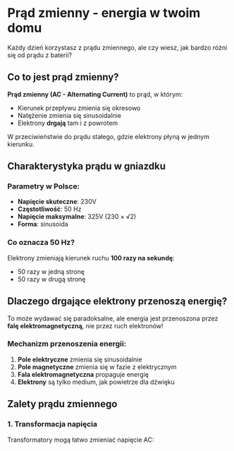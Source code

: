# Prąd zmienny - energia w twoim domu

Każdy dzień korzystasz z prądu zmiennego, ale czy wiesz, jak bardzo różni się od prądu z baterii?

## Co to jest prąd zmienny?

**Prąd zmienny (AC - Alternating Current)** to prąd, w którym:
- Kierunek przepływu zmienia się okresowo
- Natężenie zmienia się sinusoidalnie
- Elektrony **drgają** tam i z powrotem

W przeciwieństwie do prądu stałego, gdzie elektrony płyną w jednym kierunku.

## Charakterystyka prądu w gniazdku

### Parametry w Polsce:
- **Napięcie skuteczne**: 230V
- **Częstotliwość**: 50 Hz
- **Napięcie maksymalne**: 325V (230 × √2)
- **Forma**: sinusoida

### Co oznacza 50 Hz?
Elektrony zmieniają kierunek ruchu **100 razy na sekundę**:
- 50 razy w jedną stronę
- 50 razy w drugą stronę

<InteractiveModule type="ac-current" />

## Dlaczego drgające elektrony przenoszą energię?

To może wydawać się paradoksalne, ale energia jest przenoszona przez **falę elektromagnetyczną**, nie przez ruch elektronów!

### Mechanizm przenoszenia energii:
1. **Pole elektryczne** zmienia się sinusoidalnie
2. **Pole magnetyczne** zmienia się w fazie z elektrycznym  
3. **Fala elektromagnetyczna** propaguje energię
4. **Elektrony** są tylko medium, jak powietrze dla dźwięku

## Zalety prądu zmiennego

### 1. Transformacja napięcia
Transformatory mogą łatwo zmieniać napięcie AC:
